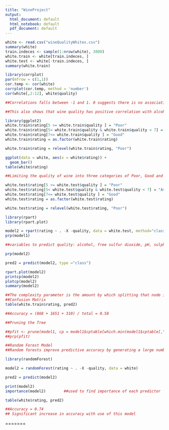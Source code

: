 ```yaml
---
title: "WineProject"
output:
  html_document: default
  html_notebook: default
  pdf_document: default
---
```


```r
white <- read.csv("wineQualityWhites.csv")
summary(white)
train.indeces <- sample(1:nrow(white), 3000)
white.train <- white[train.indeces, ]
white.test <- white[-train.indeces, ]
summary(white.train)
```

```r
library(corrplot)
par(mfrow = c(1,1))
cor.temp <- cor(white)
corrplot(cor.temp, method = 'number')
cor(white[,2:12], white$quality)

##Correlations falls between -1 and 1. 0 suggests there is no association between the two variables while numbers close to -1 or 1 suggests a strong negative and positive associations accordingly.

##This also shows that wine quality has positive correlation with alcohol and negative correlation with chlorides and density

```
```r
library(ggplot2)
white.train$rating[5 >= white.train$quality ] = "Poor"
white.train$rating[5< white.train$quality & white.train$quality < 7] = "Average"
white.train$rating[7<= white.train$quality ] = "Good"
white.train$rating = as.factor(white.train$rating)

white.train$rating = relevel(white.train$rating, "Poor")

ggplot(data = white, aes(x = white$rating)) + 
  geom_bar()
table(white$rating)

##Limiting the quality of wine into three categories of Poor, Good and Great to be able to differntiate patterns in each category.

white.test$rating[5 >= white.test$quality ] = "Poor"
white.test$rating[5< white.test$quality & white.test$quality < 7] = "Average"
white.test$rating[7<= white.test$quality ] = "Good"
white.test$rating = as.factor(white.test$rating)

white.test$rating = relevel(white.test$rating, "Poor")

```

```r
library(rpart)
library(rpart.plot)

model2 = rpart(rating ~ . -X -quality, data = white.test, method="class",cp=0.008)
prp(model1)

##variables to predict quality: alcohol, free sulfur dioxide, pH, sulphate and volatile acidity by adjusting the cp value.

prp(model2)

pred2 = predict(model2, type ="class")

rpart.plot(model2)
printcp(model2)
plotcp(model2)
summary(model2)

##The complexity parameter is the amount by which splitting that node improved the relative error.
##Confusion Matrix
table(white.train$rating, pred2)

##Accuracy = (868 + 1651 + 310) / total = 0.58

##Pruning the Tree

##pfit <- prune(model1, cp = model1$cptable[which.min(model1$cptable[,"xerror"]),"CP"])
##prp(pfit)

```


```r
##Random Forest Model
##Random forests improve predictive accuracy by generating a large number of bootstrapped trees (based on random samples of variables), classifying a case using each tree in this new "forest", and deciding a final predicted outcome by combining the results across all of the trees (an average in regression, a majority vote in classification). Breiman and Cutler's random forest approach is implimented via the randomForest package.

library(randomForest)

model2 = randomForest(rating ~ . -X -quality, data = white)

pred2 = predict(model2)

print(model2) 
importance(model2)        ##used to find importance of each predictor 

table(white$rating, pred2)

##Accuracy = 0.74
## Significant increase in accuracy with use of this model
```

=======

